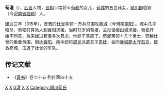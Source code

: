 '''荀灌'''（{{bd|303年||？||catIdx=X}}），[[西晋|西晋]]人物，[[晋朝|晋朝]]平南将军[[荀崧|荀崧]]的女儿，[[荀彧|荀彧]]的五世孙女，[[颍川郡|颍川郡]]临颍（今[[河南省|河南省]][[临颍|临颍]]）人。

[[建兴_(西晋)|建兴]]三年（315年），反晋的[[杜曾|杜曾]]率领一万兵马围攻[[宛城|宛城]]（今河南[[南阳|南阳]]）。城中几乎粮尽，荀崧打算派人到襄阳求援。当时12岁的荀灌，主动请缨出城求援。荀崧开始不同意，后来经过荀灌多次恳求，他终于答应了。荀灌带领十几个勇士，穿越杜曾的重重包围，到达[[襄阳|襄阳]]。南中郎将[[周访|周访]]派遣其子[[周抚|周抚]]，会同[[襄城郡|襄城郡]][[太守|太守]][[石览|石览]]，援救宛城，击退了杜曾的军队。

==传记文献==
*《[[晋书|晋书]]》卷七十五·列传第四十五

[[Category:西晋军事人物|X]]
[[Category:临颍人|X]]
[[Category:荀姓|G灌]]
[[Category:中國女性軍事人物|X]]
[[Category:西晉女性人物|X]]
[[Category:颍川荀氏|Category:颍川荀氏]]